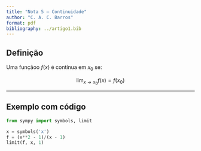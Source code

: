```yaml
---
title: "Nota 5 – Continuidade"
author: "C. A. C. Barros"
format: pdf
bibliography: ../artigo1.bib
---
```


## Definição

Uma funçãoo $f(x)$ é contínua em $x_0$ se:

$$
\lim_{x \to x_0} f(x) = f(x_0)
$$

---

## Exemplo com código

```python
from sympy import symbols, limit

x = symbols('x')
f = (x**2 - 1)/(x - 1)
limit(f, x, 1)
```